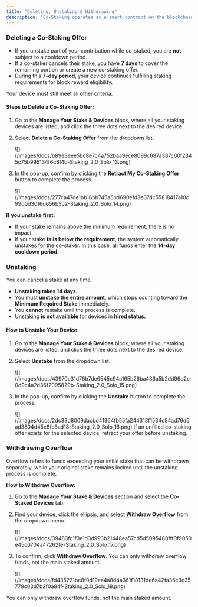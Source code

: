 ```yaml
---
title: "Deleting, Unstaking & Withdrawing"
description: "Co-Staking operates as a smart contract on the blockchain, allowing device owners to invite co-stakers to contribute to their stake in exchange for a share of block rewards."
---
```



### Deleting a Co-Staking Offer

* If you unstake part of your contribution while co-staked, you are **not** subject to a cooldown period.
* If a co-staker cancels their stake, you have **7 days** to cover the remaining portion or create a new co-staking offer.
* During this **7-day period**, your device continues fulfilling staking requirements for block reward eligibility.

<Info>
Your device must still meet all other criteria.
</Info>

#### Steps to Delete a Co-Staking Offer:

1. Go to the **Manage Your Stake & Devices** block, where all your staking devices are listed, and click the three dots next to the desired device.

2. Select **Delete a Co-Staking Offer** from the dropdown list.

   <Frame>
   ![](/images/docs/b89e3eee5bc8e7c4a752baa9ece8099c687a387c60f2345c75b995134f6c6f4b-Staking_2.0_Solo_13.png)
   </Frame>

3. In the pop-up, confirm by clicking the **Retract My Co-Staking Offer** button to complete the process.

   <Frame>
   ![](/images/docs/277ca47de1bb16bb745a5bd690efd3e67dc55818417a10c99d0d3016d656b5b2-Staking_2.0_Solo_14.png)
   </Frame>

**If you unstake first:**

* If your stake remains above the minimum requirement, there is no impact.
* If your stake **falls below the requirement**, the system automatically unstakes for the co-staker. In this case, all funds enter the **14-day cooldown period**.

### Unstaking

You can cancel a stake at any time.

* **Unstaking takes 14 days.**
* You must **unstake the entire amount**, which stops counting toward the **Minimum Required Stake** immediately.
* You **cannot** restake until the process is complete.
* Unstaking **is not available** for devices in **hired status.**

#### How to Unstake Your Device:

1. Go to the **Manage Your Stake & Devices** block, where all your staking devices are listed, and click the three dots next to the desired device.

2. Select **Unstake** from the dropdown list.

   <Frame>
   ![](/images/docs/43970e31d76b7de6545c94a165b26ba436a5b2dd96d2c0d9c4a2d36f2095829b-Staking_2.0_Solo_15.png)
   </Frame>

3. In the pop-up, confirm by clicking the **Unstake** button to complete the process.

   <Frame>
   ![](/images/docs/2dc38d8009dacbd41364fb55fa244313f1534c84ad76d6ad3804d45e8fe8ad18-Staking_2.0_Solo_16.png)
   </Frame>

   <Info>
   If an unfilled co-staking offer exists for the selected device, retract your offer before unstaking.
   </Info>

### Withdrawing Overflow

Overflow refers to funds exceeding your initial stake that can be withdrawn separately, while your original stake remains locked until the unstaking process is complete.

**How to Withdraw Overflow:**

1. Go to the **Manage Your Stake & Devices** section and select the **Co-Staked Devices** tab.

2. Find your device, click the ellipsis, and select **Withdraw Overflow** from the dropdown menu.

   <Frame>
   ![](/images/docs/39483fc1f3e1d3d993b21448ea57cd5d5095480fff0f9050e45c0704a47262fe-Staking_2.0_Solo_17.png)
   </Frame>

3. To confirm, click **Withdraw Overflow**. You can only withdraw overflow funds, not the main staked amount.

   <Frame>
   ![](/images/docs/fd435221be8f0d19ea4a8d4a361f18131de6a42fa36c3c35779c03d7b2f0a84f-Staking_2.0_Solo_18.png)
   </Frame>

<Info>
You can only withdraw overflow funds, not the main staked amount.
</Info>

